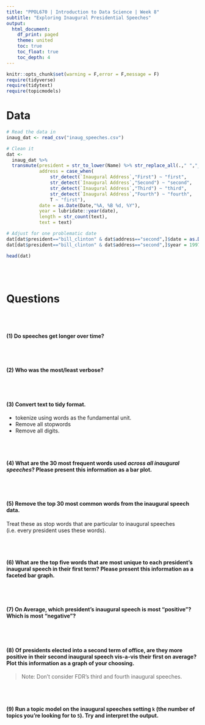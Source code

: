 ```yaml
---
title: "PPOL670 | Introduction to Data Science | Week 8"
subtitle: "Exploring Inaugural Presidential Speeches"
output: 
  html_document:
    df_print: paged
    theme: united
    toc: true
    toc_float: true
    toc_depth: 4
---
```


```r
knitr::opts_chunk$set(warning = F,error = F,message = F)
require(tidyverse)
require(tidytext)
require(topicmodels)
```

# Data 

```r
# Read the data in
inaug_dat <- read_csv("inaug_speeches.csv") 

# Clean it 
dat <- 
  inaug_dat %>% 
  transmute(president = str_to_lower(Name) %>% str_replace_all(.," ","_"),
            address = case_when(
                str_detect(`Inaugural Address`,"First") ~ "first",
                str_detect(`Inaugural Address`,"Second") ~ "second",
                str_detect(`Inaugural Address`,"Third") ~ "third",
                str_detect(`Inaugural Address`,"Fourth") ~ "fourth",
                T ~ "first"),
            date = as.Date(Date,"%A, %B %d, %Y"),
            year = lubridate::year(date),
            length = str_count(text),
            text = text)

# Adjust for one problematic date
dat[dat$president=="bill_clinton" & dat$address=="second",]$date = as.Date("1997-01-20")
dat[dat$president=="bill_clinton" & dat$address=="second",]$year = 1997

head(dat)
```

<br><br>

# Questions

<br><br>

#### (1) Do speeches get longer over time?

<br><br>

#### (2) Who was the most/least verbose?

<br><br>

#### (3) Convert text to tidy format.

- tokenize using words as the fundamental unit. 
- Remove all stopwords
- Remove all digits. 

<br><br>


#### (4) What are the 30 most frequent words used _across all inaugural speeches_? Please present this information as a bar plot.

<br><br>

#### (5) Remove the top 30 most common words from the inaugural speech data. 

Treat these as stop words that are particular to inaugural speeches (i.e. every president uses these words).

<br><br>

#### (6) What are the top five words that are most unique to each president's inaugural speech in their first term? Please present this information as a faceted bar graph. 

<br><br>

#### (7) On Average, which president's inaugural speech is most "positive"? Which is most "negative"? 

<br><br>

#### (8) Of presidents elected into a second term of office, are they more positive in their second inaugural speech vis-a-vis their first on average? Plot this information as a graph of your choosing. 

> Note: Don't consider FDR's third and fourth inaugural speeches. 

<br><br>

#### (9) Run a topic model on the inaugural speeches setting `k` (the number of topics you're looking for to `5`). Try and interpret the output. 

<br><br>
